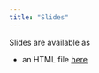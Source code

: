 ```yaml
---
title: "Slides"
---
```


Slides are available as 

  - an HTML file <a href="slides/slide_deck.html" target="_blank">here</a>

<!--  
  - a PDF file <a href="slides/slide_deck.pdf" target = "_blank">here</a>
  - a running HTML document <a href="slides/slide_document.html" target = "blank">here</a>
-->  